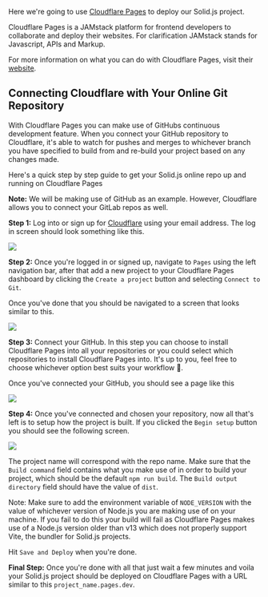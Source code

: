
<Title>Deploying To Cloudflare</Title>

Here we're going to use [Cloudflare Pages](https://pages.cloudflare.com/) to deploy our Solid.js project.

Cloudflare Pages is a JAMstack platform for frontend developers to collaborate and deploy their websites. For clarification JAMstack stands for Javascript, APIs and Markup. 

For more information on what you can do with Cloudflare Pages, visit their [website](https://pages/cloudflare.com/).

## Connecting Cloudflare with Your Online Git Repository

With Cloudflare Pages you can make use of GitHubs continuous development feature. When you connect your GitHub repository to Cloudflare, it's able to watch for pushes and merges to whichever branch you have specified to build from and re-build your project based on any changes made.

Here's a quick step by step guide to get your Solid.js online repo up and running on Cloudflare Pages

**Note:** We will be making use of GitHub as an example. However, Cloudflare allows you to connect your GitLab repos as well.

**Step 1:** Log into or sign up for [Cloudflare](https://dash.cloudflare.com/login) using your email address. The log in screen should look something like this.

<img src="/images/how-to-guides/deployment/cloudflare-login.png" />

**Step 2:** Once you're logged in or signed up, navigate to `Pages` using the left navigation bar, after that add a new project to your Cloudflare Pages dashboard by clicking the `Create a project` button and selecting `Connect to Git`.

Once you've done that you should be navigated to a screen that looks similar to this.

<img src="/images/how-to-guides/deployment/cloudflare-dashboard.png" />

**Step 3:** Connect your GitHub. In this step you can choose to install Cloudflare Pages into all your repositories or you could select which repositories to install Cloudflare Pages into. It's up to you, feel free to choose whichever option best suits your workflow 🙂.

Once you've connected your GitHub, you should see a page like this

<img src="/images/how-to-guides/deployment/cloudflare-after-connection.png" />

**Step 4:** Once you've connected and chosen your repository, now all that's left is to setup how the project is built. If you clicked the `Begin setup` button you should see the following screen.

<img src="/images/how-to-guides/deployment/cloudflare-setup.png" />

The project name will correspond with the repo name. Make sure that the `Build command` field contains what you make use of in order to build your project, which should be the default `npm run build`. The `Build output directory` field should have the value of `dist`.

<Aside>
  Note: Make sure to add the environment variable of <code>NODE_VERSION</code> with
  the value of whichever version of Node.js you are making use of on your
  machine. If you fail to do this your build will fail as Cloudflare Pages makes use of a Node.js version older than v13 which does not properly support Vite, the bundler for Solid.js projects.
</Aside>

Hit `Save and Deploy` when you're done.

**Final Step:** Once you're done with all that just wait a few minutes and voila your Solid.js project should be deployed on Cloudflare Pages with a URL similar to this `project_name.pages.dev`.
